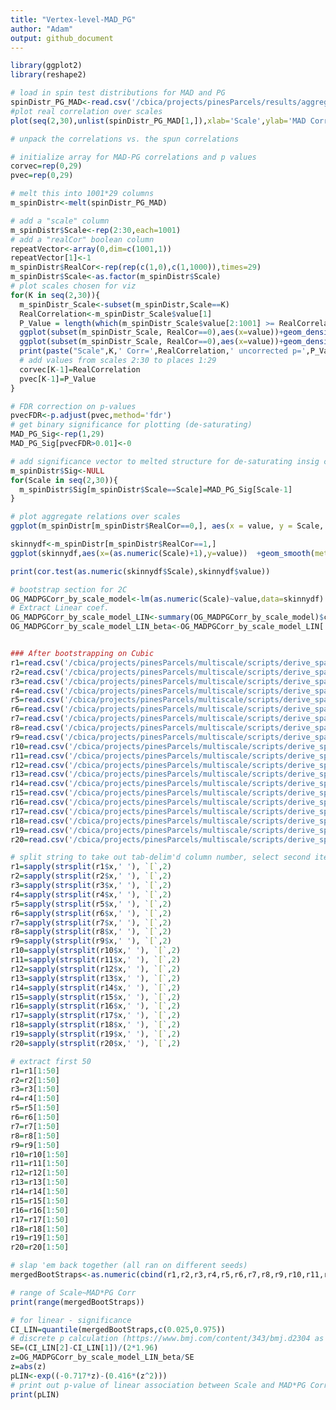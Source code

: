 ```yaml
---
title: "Vertex-level-MAD_PG"
author: "Adam"
output: github_document
---
```

```r
library(ggplot2)
library(reshape2)
```

```r
# load in spin test distributions for MAD and PG
spinDistr_PG_MAD<-read.csv('/cbica/projects/pinesParcels/results/aggregated_data/SpinTestDistrs_MAD_PG1.csv')
#plot real correlation over scales
plot(seq(2,30),unlist(spinDistr_PG_MAD[1,]),xlab='Scale',ylab='MAD Corr with PG')
```

```r
# unpack the correlations vs. the spun correlations

# initialize array for MAD-PG correlations and p values
corvec=rep(0,29)
pvec=rep(0,29)

# melt this into 1001*29 columns 
m_spinDistr<-melt(spinDistr_PG_MAD)

# add a "scale" column
m_spinDistr$Scale<-rep(2:30,each=1001)
# add a "realCor" boolean column
repeatVector<-array(0,dim=c(1001,1))
repeatVector[1]<-1
m_spinDistr$RealCor<-rep(rep(c(1,0),c(1,1000)),times=29)
m_spinDistr$Scale<-as.factor(m_spinDistr$Scale)
# plot scales chosen for viz
for(K in seq(2,30)){
  m_spinDistr_Scale<-subset(m_spinDistr,Scale==K)
  RealCorrelation<-m_spinDistr_Scale$value[1]
  P_Value = length(which(m_spinDistr_Scale$value[2:1001] >= RealCorrelation)) / 1000;
  ggplot(subset(m_spinDistr_Scale, RealCor==0),aes(x=value))+geom_density()+geom_point(data = m_spinDistr_Scale[1,],aes(y=0),size=7,color='#BC3754')+theme_classic(base_size=40)+ylab('')+xlab(expression(rho))+guides(y="none")
  ggplot(subset(m_spinDistr_Scale, RealCor==0),aes(x=value))+geom_density(size=1.5)+geom_vline(xintercept =  RealCorrelation,size=2,color='#BC3754')+theme_classic(base_size=40)+ylab('')+xlab('r')+guides(y="none")
  print(paste("Scale",K,' Corr=',RealCorrelation,' uncorrected p=',P_Value,sep=''))
  # add values from scales 2:30 to places 1:29
  corvec[K-1]=RealCorrelation
  pvec[K-1]=P_Value
}

# FDR correction on p-values
pvecFDR<-p.adjust(pvec,method='fdr')
# get binary significance for plotting (de-saturating)
MAD_PG_Sig<-rep(1,29)
MAD_PG_Sig[pvecFDR>0.01]<-0

# add significance vector to melted structure for de-saturating insig correlation values
m_spinDistr$Sig<-NULL
for(Scale in seq(2,30)){
  m_spinDistr$Sig[m_spinDistr$Scale==Scale]=MAD_PG_Sig[Scale-1]
}

```

```r
# plot aggregate relations over scales
ggplot(m_spinDistr[m_spinDistr$RealCor==0,], aes(x = value, y = Scale, group = Scale))+xlab('r') + geom_jitter(size = 2,alpha=.2) +geom_point(data=m_spinDistr[m_spinDistr$RealCor==1,],aes(x=value,y=Scale,color=factor(Sig)),size=7)+scale_color_manual(values=c('#d4af37', '#01613b'))+theme_classic(base_size = 40)+coord_flip()+theme(legend.position = "none")+ylab('# of Networks')+scale_y_discrete(breaks=seq(2,30,by=2))
```


```r
skinnydf<-m_spinDistr[m_spinDistr$RealCor==1,]
ggplot(skinnydf,aes(x=(as.numeric(Scale)+1),y=value))  +geom_smooth(method='lm',color='#0376B5',size=4)+geom_point(size=6)+theme_classic(base_size=40) + xlab('# of Networks') + ylab('r')+scale_x_continuous(breaks=seq(2,30,by=4))
```

```r
print(cor.test(as.numeric(skinnydf$Scale),skinnydf$value))
```

```r
# bootstrap section for 2C
OG_MADPGCorr_by_scale_model<-lm(as.numeric(Scale)~value,data=skinnydf)
# Extract Linear coef.
OG_MADPGCorr_by_scale_model_LIN<-summary(OG_MADPGCorr_by_scale_model)$coefficients['value',]
OG_MADPGCorr_by_scale_model_LIN_beta<-OG_MADPGCorr_by_scale_model_LIN['Estimate']


### After bootstrapping on Cubic
r1=read.csv('/cbica/projects/pinesParcels/multiscale/scripts/derive_spatialprops/PGMAD_Boot_ScaleBetas1.csv')
r2=read.csv('/cbica/projects/pinesParcels/multiscale/scripts/derive_spatialprops/PGMAD_Boot_ScaleBetas2.csv')
r3=read.csv('/cbica/projects/pinesParcels/multiscale/scripts/derive_spatialprops/PGMAD_Boot_ScaleBetas3.csv')
r4=read.csv('/cbica/projects/pinesParcels/multiscale/scripts/derive_spatialprops/PGMAD_Boot_ScaleBetas4.csv')
r5=read.csv('/cbica/projects/pinesParcels/multiscale/scripts/derive_spatialprops/PGMAD_Boot_ScaleBetas5.csv')
r6=read.csv('/cbica/projects/pinesParcels/multiscale/scripts/derive_spatialprops/PGMAD_Boot_ScaleBetas6.csv')
r7=read.csv('/cbica/projects/pinesParcels/multiscale/scripts/derive_spatialprops/PGMAD_Boot_ScaleBetas7.csv')
r8=read.csv('/cbica/projects/pinesParcels/multiscale/scripts/derive_spatialprops/PGMAD_Boot_ScaleBetas8.csv')
r9=read.csv('/cbica/projects/pinesParcels/multiscale/scripts/derive_spatialprops/PGMAD_Boot_ScaleBetas9.csv')
r10=read.csv('/cbica/projects/pinesParcels/multiscale/scripts/derive_spatialprops/PGMAD_Boot_ScaleBetas10.csv')
r11=read.csv('/cbica/projects/pinesParcels/multiscale/scripts/derive_spatialprops/PGMAD_Boot_ScaleBetas11.csv')
r12=read.csv('/cbica/projects/pinesParcels/multiscale/scripts/derive_spatialprops/PGMAD_Boot_ScaleBetas12.csv')
r13=read.csv('/cbica/projects/pinesParcels/multiscale/scripts/derive_spatialprops/PGMAD_Boot_ScaleBetas13.csv')
r14=read.csv('/cbica/projects/pinesParcels/multiscale/scripts/derive_spatialprops/PGMAD_Boot_ScaleBetas14.csv')
r15=read.csv('/cbica/projects/pinesParcels/multiscale/scripts/derive_spatialprops/PGMAD_Boot_ScaleBetas15.csv')
r16=read.csv('/cbica/projects/pinesParcels/multiscale/scripts/derive_spatialprops/PGMAD_Boot_ScaleBetas16.csv')
r17=read.csv('/cbica/projects/pinesParcels/multiscale/scripts/derive_spatialprops/PGMAD_Boot_ScaleBetas17.csv')
r18=read.csv('/cbica/projects/pinesParcels/multiscale/scripts/derive_spatialprops/PGMAD_Boot_ScaleBetas18.csv')
r19=read.csv('/cbica/projects/pinesParcels/multiscale/scripts/derive_spatialprops/PGMAD_Boot_ScaleBetas19.csv')
r20=read.csv('/cbica/projects/pinesParcels/multiscale/scripts/derive_spatialprops/PGMAD_Boot_ScaleBetas20.csv')

# split string to take out tab-delim'd column number, select second item (non-column number boot value)
r1=sapply(strsplit(r1$x,' '), `[`,2)
r2=sapply(strsplit(r2$x,' '), `[`,2)
r3=sapply(strsplit(r3$x,' '), `[`,2)
r4=sapply(strsplit(r4$x,' '), `[`,2)
r5=sapply(strsplit(r5$x,' '), `[`,2)
r6=sapply(strsplit(r6$x,' '), `[`,2)
r7=sapply(strsplit(r7$x,' '), `[`,2)
r8=sapply(strsplit(r8$x,' '), `[`,2)
r9=sapply(strsplit(r9$x,' '), `[`,2)
r10=sapply(strsplit(r10$x,' '), `[`,2)
r11=sapply(strsplit(r11$x,' '), `[`,2)
r12=sapply(strsplit(r12$x,' '), `[`,2)
r13=sapply(strsplit(r13$x,' '), `[`,2)
r14=sapply(strsplit(r14$x,' '), `[`,2)
r15=sapply(strsplit(r15$x,' '), `[`,2)
r16=sapply(strsplit(r16$x,' '), `[`,2)
r17=sapply(strsplit(r17$x,' '), `[`,2)
r18=sapply(strsplit(r18$x,' '), `[`,2)
r19=sapply(strsplit(r19$x,' '), `[`,2)
r20=sapply(strsplit(r20$x,' '), `[`,2)

# extract first 50
r1=r1[1:50]
r2=r2[1:50]
r3=r3[1:50]
r4=r4[1:50]
r5=r5[1:50]
r6=r6[1:50]
r7=r7[1:50]
r8=r8[1:50]
r9=r9[1:50]
r10=r10[1:50]
r11=r11[1:50]
r12=r12[1:50]
r13=r13[1:50]
r14=r14[1:50]
r15=r15[1:50]
r16=r16[1:50]
r17=r17[1:50]
r18=r18[1:50]
r19=r19[1:50]
r20=r20[1:50]

# slap 'em back together (all ran on different seeds)
mergedBootStraps<-as.numeric(cbind(r1,r2,r3,r4,r5,r6,r7,r8,r9,r10,r11,r12,r13,r14,r15,r16,r17,r18,r19,r20))

# range of Scale~MAD*PG Corr
print(range(mergedBootStraps))

# for linear - significance
CI_LIN=quantile(mergedBootStraps,c(0.025,0.975)) 
# discrete p calculation (https://www.bmj.com/content/343/bmj.d2304 as source)
SE=(CI_LIN[2]-CI_LIN[1])/(2*1.96)
z=OG_MADPGCorr_by_scale_model_LIN_beta/SE
z=abs(z)
pLIN<-exp((-0.717*z)-(0.416*(z^2)))
# print out p-value of linear association between Scale and MAD*PG Correlation
print(pLIN)

```